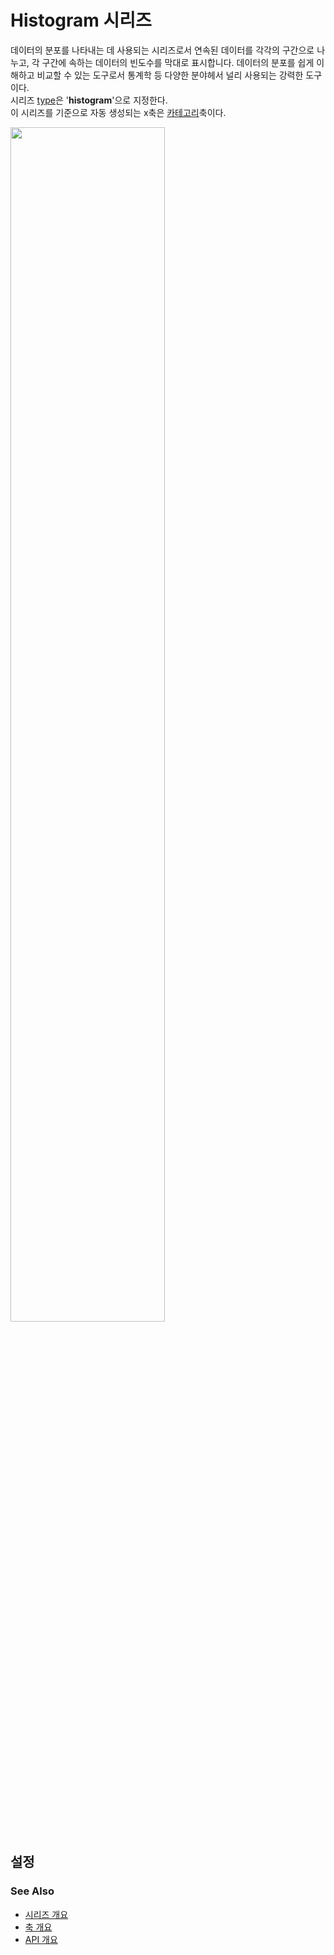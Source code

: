 # Histogram 시리즈

데이터의 분포를 나타내는 데 사용되는 시리즈로서 연속된 데이터를 각각의 구간으로 나누고, 
각 구간에 속하는 데이터의 빈도수를 막대로 표시합니다. 
데이터의 분포를 쉽게 이해하고 비교할 수 있는 도구로서 통계학 등 다양한 분야헤서 널리 사용되는 강력한 도구이다.<br/>
시리즈 [type](/config/config/series#type)은 '**histogram**'으로 지정한다.<br/>
이 시리즈를 기준으로 자동 생성되는 x축은 [카테고리](/config/config/xAxis/category)축이다.

<img src="/images/guide/series-histogram-01.png" width="70%" class="border-img"/>

## 설정

### See Also

- [시리즈 개요](/guide/series)
- [축 개요](/guide/axes)
- [API 개요](/docs)
